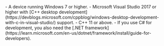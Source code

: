 <PlatformWrapper platform="windows">
- A device running Windows 7 or higher.
- Microsoft Visual Studio 2017 or higher with [C++ desktop development](https://devblogs.microsoft.com/cppblog/windows-desktop-development-with-c-in-visual-studio/) support.
- C++ 11 or above.
- If you use C# for development, you also need the [.NET framework](https://learn.microsoft.com/en-us/dotnet/framework/install/guide-for-developers).
</PlatformWrapper>
